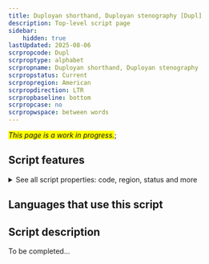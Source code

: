 ```yaml
---
title: Duployan shorthand, Duployan stenography [Dupl]
description: Top-level script page
sidebar:
    hidden: true
lastUpdated: 2025-08-06
scrpropcode: Dupl
scrproptype: alphabet
scrpropname: Duployan shorthand, Duployan stenography
scrpropstatus: Current
scrpropregion: American
scrpropdirection: LTR
scrpropbaseline: bottom
scrpropcase: no
scrpropwspace: between words
---
```


<span style='background-color:yellow'>_This page is a work in progress._</span>;


## Script features

<details>
<summary> See all script properties: code, region, status and more</summary>
<ScriptInfo />
</details>

## Languages that use this script

<WsList script='Dupl' wsMax='5' />

## Script description

To be completed...

